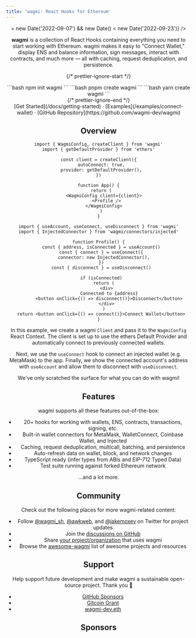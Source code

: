 ```yaml
---
title: 'wagmi: React Hooks for Ethereum'
---
```



<Header showGitcoinBanner={new Date() >= new Date('2022-09-07') && new Date() < new Date('2022-09-23')} />

**wagmi** is a collection of React Hooks containing everything you need to start working with Ethereum. wagmi makes it easy to "Connect Wallet," display ENS and balance information, sign messages, interact with contracts, and much more — all with caching, request deduplication, and persistence.

{/* prettier-ignore-start */}
<div className="max-w-xs mx-auto mt-5 mb-8 text-center install">
  <Nextra.Tabs items={['npm', 'pnpm', 'yarn']}>
    <Nextra.Tab>
```bash
npm init wagmi
```
    </Nextra.Tab>
    <Nextra.Tab>
```bash
pnpm create wagmi
```
    </Nextra.Tab>
    <Nextra.Tab>
```bash
yarn create wagmi
```
    </Nextra.Tab>
  </Nextra.Tabs>
</div>
{/* prettier-ignore-end */}

<div className="mb-20 text-center">
  [Get Started](/docs/getting-started) · [Examples](/examples/connect-wallet) ·
  [GitHub Repository](https://github.com/wagmi-dev/wagmi)
</div>

## Overview

```tsx
import { WagmiConfig, createClient } from 'wagmi'
import { getDefaultProvider } from 'ethers'

const client = createClient({
  autoConnect: true,
  provider: getDefaultProvider(),
})

function App() {
  return (
    <WagmiConfig client={client}>
      <Profile />
    </WagmiConfig>
  )
}
```

```tsx
import { useAccount, useConnect, useDisconnect } from 'wagmi'
import { InjectedConnector } from 'wagmi/connectors/injected'

function Profile() {
  const { address, isConnected } = useAccount()
  const { connect } = useConnect({
    connector: new InjectedConnector(),
  })
  const { disconnect } = useDisconnect()

  if (isConnected)
    return (
      <div>
        Connected to {address}
        <button onClick={() => disconnect()}>Disconnect</button>
      </div>
    )
  return <button onClick={() => connect()}>Connect Wallet</button>
}
```

In this example, we create a wagmi `Client` and pass it to the `WagmiConfig` React Context. The client is set up to use the ethers Default Provider and automatically connect to previously connected wallets.

Next, we use the `useConnect` hook to connect an injected wallet (e.g. MetaMask) to the app. Finally, we show the connected account's address with `useAccount` and allow them to disconnect with `useDisconnect`.

We've only scratched the surface for what you can do with wagmi!

## Features

wagmi supports all these features out-of-the-box:

- 20+ hooks for working with wallets, ENS, contracts, transactions, signing, etc.
- Built-in wallet connectors for MetaMask, WalletConnect, Coinbase Wallet, and Injected
- Caching, request deduplication, multicall, batching, and persistence
- Auto-refresh data on wallet, block, and network changes
- TypeScript ready (infer types from ABIs and EIP-712 Typed Data)
- Test suite running against forked Ethereum network

...and a lot more.

## Community

Check out the following places for more wagmi-related content:

- Follow [@wagmi_sh](https://twitter.com/wagmi_sh), [@awkweb](https://twitter.com/awkweb), and [@jakemoxey](https://twitter.com/jakemoxey) on Twitter for project updates
- Join the [discussions on GitHub](https://github.com/wagmi-dev/wagmi/discussions)
- Share [your project/organization](https://github.com/wagmi-dev/wagmi/discussions/201) that uses wagmi
- Browse the [awesome-wagmi](https://github.com/wagmi-dev/awesome-wagmi) list of awesome projects and resources

## Support

Help support future development and make wagmi a sustainable open-source project. Thank you 🙏

- [GitHub Sponsors](https://github.com/sponsors/wagmi-dev?metadata_campaign=docs_support)
- [Gitcoin Grant](https://gitcoin.co/grants/4493/wagmi-react-hooks-library-for-ethereum)
- [wagmi-dev.eth](https://etherscan.io/enslookup-search?search=wagmi-dev.eth)

## Sponsors

<Sponsors />
